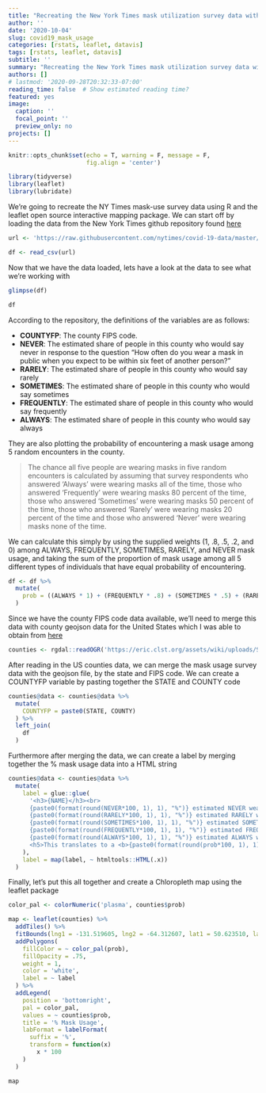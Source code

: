 ```yaml
---
title: "Recreating the New York Times mask utilization survey data with the R opensource Leaflet package"
author: ''
date: '2020-10-04'
slug: covid19_mask_usage
categories: [rstats, leaflet, datavis]
tags: [rstats, leaflet, datavis]
subtitle: ''
summary: "Recreating the New York Times mask utilization survey data with the R opensource Leaflet package"
authors: []
# lastmod: '2020-09-28T20:32:33-07:00'
reading_time: false  # Show estimated reading time?
featured: yes
image:
  caption: ''
  focal_point: ''
  preview_only: no
projects: []
---
```


```r
knitr::opts_chunk$set(echo = T, warning = F, message = F,
                      fig.align = 'center')

library(tidyverse)
library(leaflet)
library(lubridate)

```

We're going to recreate the NY Times mask-use survey data using R and the leaflet open source interactive mapping package. We can start off by loading the data from the New York Times github repository found [here](https://github.com/nytimes/covid-19-data/tree/master/mask-use)

```r

url <- 'https://raw.githubusercontent.com/nytimes/covid-19-data/master/mask-use/mask-use-by-county.csv'

df <- read_csv(url)

```

Now that we have the data loaded, lets have a look at the data to see what we're working with

```r
glimpse(df)

df
```

According to the repository, the definitions of the variables are as follows:

* **COUNTYFP**: The county FIPS code.
* **NEVER**: The estimated share of people in this county who would say never in response to the question “How often do you wear a mask in public when you expect to be within six feet of another person?”
* **RARELY**: The estimated share of people in this county who would say rarely
* **SOMETIMES**: The estimated share of people in this county who would say sometimes
* **FREQUENTLY**: The estimated share of people in this county who would say frequently
* **ALWAYS**: The estimated share of people in this county who would say always

They are also plotting the probability of encountering a mask usage among 5 random encounters in the county.

> The chance all five people are wearing masks in five random encounters is calculated by assuming that survey respondents who answered ‘Always’ were wearing masks all of the time, those who answered ‘Frequently’ were wearing masks 80 percent of the time, those who answered ‘Sometimes’ were wearing masks 50 percent of the time, those who answered ‘Rarely’ were wearing masks 20 percent of the time and those who answered ‘Never’ were wearing masks none of the time.

We can calculate this simply by using the supplied weights (1, .8, .5, .2, and 0) among ALWAYS, FREQUENTLY, SOMETIMES, RARELY, and NEVER mask usage, and taking the sum of the proportion of mask usage among all 5 different types of individuals that have equal probability of encountering.

```r
df <- df %>%
  mutate(
    prob = ((ALWAYS * 1) + (FREQUENTLY * .8) + (SOMETIMES * .5) + (RARELY * .2) + (NEVER * 0)) 
  )
```

Since we have the county FIPS code data available, we'll need to merge this data with county geojson data for the United States which I was able to obtain from [here](https://eric.clst.org/tech/usgeojson/) 

```r

counties <- rgdal::readOGR('https://eric.clst.org/assets/wiki/uploads/Stuff/gz_2010_us_050_00_5m.json')

```

After reading in the US counties data, we can merge the mask usage survey data with the geojson file, by the state and FIPS code. We can create a COUNTYFP variable by pasting together the STATE and COUNTY code

```r
counties@data <- counties@data %>%
  mutate(
    COUNTYFP = paste0(STATE, COUNTY)
  ) %>%
  left_join(
    df
  )
```

Furthermore after merging the data, we can create a label by merging together the % mask usage data into a HTML string

```r
counties@data <- counties@data %>%
  mutate(
    label = glue::glue(
      '<h3>{NAME}</h3><br>
      {paste0(format(round(NEVER*100, 1), 1), "%")} estimated NEVER wear a mask <br>
      {paste0(format(round(RARELY*100, 1), 1), "%")} estimated RARELY wear a mask <br>
      {paste0(format(round(SOMETIMES*100, 1), 1), "%")} estimated SOMETIMES wear a mask <br>
      {paste0(format(round(FREQUENTLY*100, 1), 1), "%")} estimated FREQUENTLY wear a mask <br>
      {paste0(format(round(ALWAYS*100, 1), 1), "%")} estimated ALWAYS wear a mask <br><br>
      <h5>This translates to a <b>{paste0(format(round(prob*100, 1), 1), "%")}</b> chance that everyone is masked in five random encounters</h5>'
    ),
    label = map(label, ~ htmltools::HTML(.x))
  )
```

Finally, let's put this all together and create a Chloropleth map using the leaflet package

```r

color_pal <- colorNumeric('plasma', counties$prob)

map <- leaflet(counties) %>%
  addTiles() %>%
  fitBounds(lng1 = -131.519605, lng2 = -64.312607, lat1 = 50.623510, lat2 = 23.415249) %>%
  addPolygons(
    fillColor = ~ color_pal(prob),
    fillOpacity = .75,
    weight = 1,
    color = 'white',
    label = ~ label
  ) %>%
  addLegend(
    position = 'bottomright',
    pal = color_pal,
    values = ~ counties$prob,
    title = '% Mask Usage',
    labFormat = labelFormat(
      suffix = '%',
      transform = function(x)
        x * 100
    )
  )

map

```







